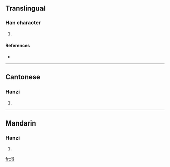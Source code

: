 ==Translingual==

===Han character===
{{Han char|rn=85|rad=水|as=08|sn=11|four=3614<sub>1</sub>|canj=水日一戈 (EAMI)}}

# {{defn|Han|sort=水08}}

====References====
* {{Han ref|kx=0629.010|dkj=17613|dj=1030.190|hdz=31648.060|uh=6DC2|ud=28098|bh=D5FC|bd=54780}}

----

==Cantonese==

===Hanzi===
{{yue-hanzi|jyut=|y=dak1}}

# {{defn|Cantonese}}

----

==Mandarin==

===Hanzi===
{{cmn-hanzi|pin=[[dé]] ([[de2]])|wg=te<sup>2</sup>}}

# {{defn|Mandarin}}

[[fr:淂]]